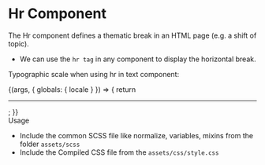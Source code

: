 
<Meta title="Atoms/Base Typography/Hr" component={Hr} />

<style>{`
  div#story--atoms-base-typography-hr--hr {
    box-shadow: 0 1px 8px rgb(0 0 0 / 15%);
    box-sizing: inherit;
    width: 100%;
    padding: 10px;
  }
  .subheading {
    font-weight: 700;
    font-size: 18px;
    color: #666;
    letter-spacing: 1.5px;
    line-height: 24px;
    margin-bottom: 12px;
    margin-top: 40px;
  }  
`}</style>

# Hr Component
The Hr component defines a thematic break in an HTML page (e.g. a shift of topic).
<ul>
  <li>We can use the <code>hr tag</code> in any component to display the horizontal break.</li>
</ul>

Typographic scale when using hr in text component:

<Story name="Hr">
  {(args, { globals: { locale } }) => {
    return <Hr></Hr>;
  }}
</Story>

<div className="subheading">Usage</div>
  <ul>
  <li>Include the common SCSS file like normalize, variables, mixins from the folder <code>assets/scss</code></li>
  <li>Include the Compiled CSS file from the <code>assets/css/style.css</code></li>
</ul>
